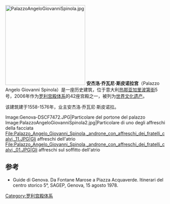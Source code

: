 {{coord|44|24|39.61|N|8|56|01.32|E|scale:5000|display=title}}
[[File:PalazzoAngeloGiovanniSpinola.jpg|250px]]
'''安杰洛·乔瓦尼·斯皮诺拉宫'''（Palazzo Angelo Giovanni Spinola）是一座历史建筑，位于意大利[[热那亚|热那亚]][[加里波第街_(热那亚)|加里波第街]]5号，2006年作为[[罗利宫殿体系|罗利宫殿体系]]的42座宫殿之一，被列为[[世界文化遗产|世界文化遗产]]。

该建筑建于1558-1576年，业主安杰洛·乔瓦尼·斯皮诺拉。

<gallery>
Image:Genova-DSCF7472.JPG|Particolare del portone del palazzo
Image:PalazzoAngeloGiovanniSpinola2.jpg|Particolare di uno degli affreschi della facciata
File:Palazzo_Angelo_Giovanni_Spinola,_androne_con_affreschi_dei_fratelli_calvi,_11.JPG|Gli affreschi dell'atrio
File:Palazzo_Angelo_Giovanni_Spinola,_androne_con_affreschi_dei_fratelli_calvi,_01.JPG|Gli affreschi sul soffitto dell'atrio
</gallery>

==参考==
* Guide di Genova. Da Fontane Marose a Piazza Acquaverde. Itinerari del centro storico 5°, SAGEP, Genova, 15 agosto 1978.

[[Category:罗利宫殿体系|Category:罗利宫殿体系]]